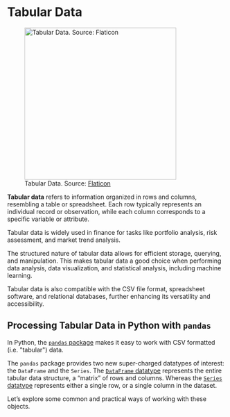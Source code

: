 # Tabular Data {.unnumbered}

![Tabular Data. Source: [Flaticon](https://cdn-icons-png.flaticon.com/512/4675/4675642.png)](https://cdn-icons-png.flaticon.com/512/4675/4675642.png){height=350}

**Tabular data** refers to information organized in rows and columns, resembling a table or spreadsheet. Each row typically represents an individual record or observation, while each column corresponds to a specific variable or attribute.

<!--
![Tabular Data. Source: [Statology](https://www.statology.org/tabular-data/)](https://www.statology.org/wp-content/uploads/2022/03/tabular2-1024x722.jpg){height=250}

-->


Tabular data is widely used in finance for tasks like portfolio analysis, risk assessment, and market trend analysis.

The structured nature of tabular data allows for efficient storage, querying, and manipulation. This makes tabular data a good choice when performing data analysis, data visualization, and statistical analysis, including machine learning.

Tabular data is also compatible with the CSV file format, spreadsheet software, and relational databases, further enhancing its versatility and accessibility.



## Processing Tabular Data in Python with `pandas`

In Python, the [`pandas` package](https://pypi.org/project/pandas/) makes it easy to work with CSV formatted (i.e. \"tabular\") data.

The `pandas` package provides two new super-charged datatypes of interest: the `DataFrame` and the `Series`. The [`DataFrame` datatype](https://pandas.pydata.org/docs/reference/api/pandas.DataFrame.html) represents the entire tabular data structure, a "matrix" of rows and columns. Whereas the [`Series` datatype](https://pandas.pydata.org/docs/reference/api/pandas.Series.html) represents either a single row, or a single column in the dataset.

Let's explore some common and practical ways of working with these objects.
